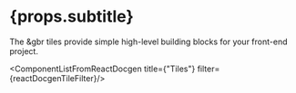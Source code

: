 
# {props.subtitle}

The &gbr tiles provide simple high-level building blocks for your front-end project.

<ComponentListFromReactDocgen title={"Tiles"} filter={reactDocgenTileFilter}/>